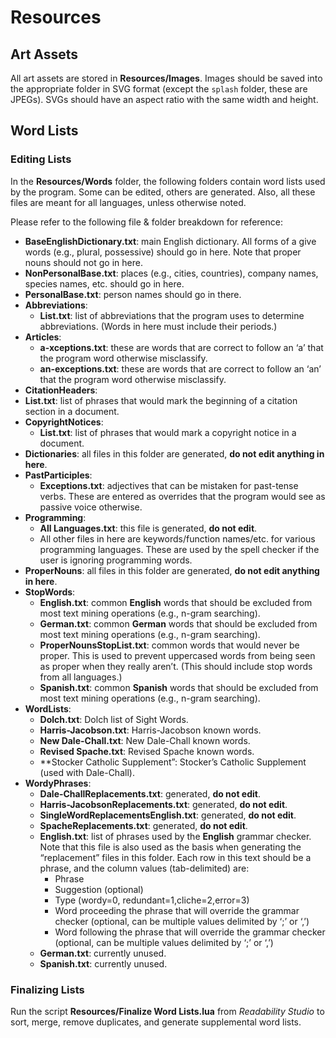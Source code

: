 # Resources

## Art Assets

All art assets are stored in **Resources/Images**. Images should be saved into the appropriate folder in SVG format (except the `splash` folder, these are JPEGs). SVGs should have an aspect ratio with the same width and height.

## Word Lists

### Editing Lists {-}

In the **Resources/Words** folder, the following folders contain word lists used by the program. Some can be edited, others are generated. Also, all these files are meant for all languages, unless otherwise noted.

Please refer to the following file & folder breakdown for reference:

- **BaseEnglishDictionary.txt**: main English dictionary. All forms of a give words (e.g., plural, possessive) should go in here. Note that proper nouns should not go in here.
- **NonPersonalBase.txt**: places (e.g., cities, countries), company names, species names, etc. should go in here.
- **PersonalBase.txt**: person names should go in there.
- **Abbreviations**:
  - **List.txt**: list of abbreviations that the program uses to determine abbreviations. (Words in here must include their periods.)
- **Articles**:
  - **a-xceptions.txt**: these are words that are correct to follow an 'a' that the program word otherwise misclassify.
  - **an-exceptions.txt**: these are words that are correct to follow an 'an' that the program word otherwise misclassify.
- **CitationHeaders**:
 - **List.txt**: list of phrases that would mark the beginning of a citation section in a document.
- **CopyrightNotices**:
  - **List.txt**: list of phrases that would mark a copyright notice in a document.
- **Dictionaries**: all files in this folder are generated, **do not edit anything in here**.
- **PastParticiples**:
  - **Exceptions.txt**: adjectives that can be mistaken for past-tense verbs. These are entered as overrides that the program would see as passive voice otherwise.
- **Programming**:
  - **All Languages.txt**: this file is generated, **do not edit**.
  - All other files in here are keywords/function names/etc. for various programming languages. These are used by the spell checker if the user is ignoring programming words.
- **ProperNouns**: all files in this folder are generated, **do not edit anything in here**.
- **StopWords**:
  - **English.txt**: common **English** words that should be excluded from most text mining operations (e.g., n-gram searching).
  - **German.txt**: common **German** words that should be excluded from most text mining operations (e.g., n-gram searching).
  - **ProperNounsStopList.txt**: common words that would never be proper. This is used to prevent uppercased words from being seen as proper when they really aren't. (This should include stop words from all languages.)
  - **Spanish.txt**: common **Spanish** words that should be excluded from most text mining operations (e.g., n-gram searching).
- **WordLists**:
  - **Dolch.txt**: Dolch list of Sight Words.
  - **Harris-Jacobson.txt**: Harris-Jacobson known words.
  - **New Dale-Chall.txt**: New Dale-Chall known words.
  - **Revised Spache.txt**: Revised Spache known words.
  - **Stocker Catholic Supplement": Stocker's Catholic Supplement (used with Dale-Chall).
- **WordyPhrases**:
  - **Dale-ChallReplacements.txt**: generated, **do not edit**.
  - **Harris-JacobsonReplacements.txt**: generated, **do not edit**.
  - **SingleWordReplacementsEnglish.txt**: generated, **do not edit**.
  - **SpacheReplacements.txt**: generated, **do not edit**.
  - **English.txt**: list of phrases used by the **English** grammar checker. Note that this file is also used as the basis when generating the "replacement" files in this folder.
    Each row in this text should be a phrase, and the column values (tab-delimited) are:
    - Phrase
    - Suggestion (optional)
    - Type (wordy=0, redundant=1,cliche=2,error=3)
    - Word proceeding the phrase that will override the grammar checker (optional, can be multiple values delimited by ';' or ',')
    - Word following the phrase that will override the grammar checker (optional, can be multiple values delimited by ';' or ',')
  - **German.txt**: currently unused.
  - **Spanish.txt**: currently unused.

### Finalizing Lists {-}

Run the script **Resources/Finalize Word Lists.lua** from *Readability Studio* to sort, merge, remove duplicates, and generate supplemental word lists.
